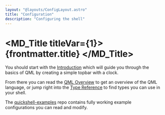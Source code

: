 ```yaml
---
layout: "@layouts/ConfigLayout.astro"
title: "Configuration"
description: "Configuring the shell"
---
```


# <MD_Title titleVar={1}> {frontmatter.title} </MD_Title>
You should start with the [Introduction](./configuration/intro) which will guide you
through the basics of QML by creating a simple topbar with a clock.

From there you can read the [QML Overview](./configuration/qml-overview) to get an overview of
the QML language, or jump right into the [Type Reference](/docs/types) to find
types you can use in your shell.

The [quickshell-examples](https://git.outfoxxed.me/outfoxxed/quickshell-examples) repo contains
fully working example configurations you can read and modify.
